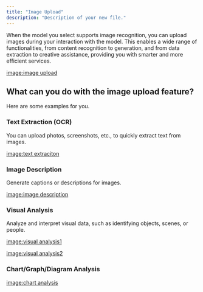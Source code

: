```yaml
---
title: "Image Upload"
description: "Description of your new file."
---
```

When the model you select supports image recognition, you can upload images during your interaction with the model. This enables a wide range of functionalities, from content recognition to generation, and from data extraction to creative assistance, providing you with smarter and more efficient services.

<u>image:image upload</u>

## **What can you do with the image upload feature?**

Here are some examples for you.

### **Text Extraction (OCR)**

You can upload photos, screenshots, etc., to quickly extract text from images.

<u>image:text extraciton</u>

### **Image Description**

Generate captions or descriptions for images.

<u>image:image description</u>

### Visual Analysis

Analyze and interpret visual data, such as identifying objects, scenes, or people.

<u>image:visual analysis1</u>

<u>image:visual analysis2</u>

### Chart/Graph/Diagram Analysis

<u>image:chart analysis</u>